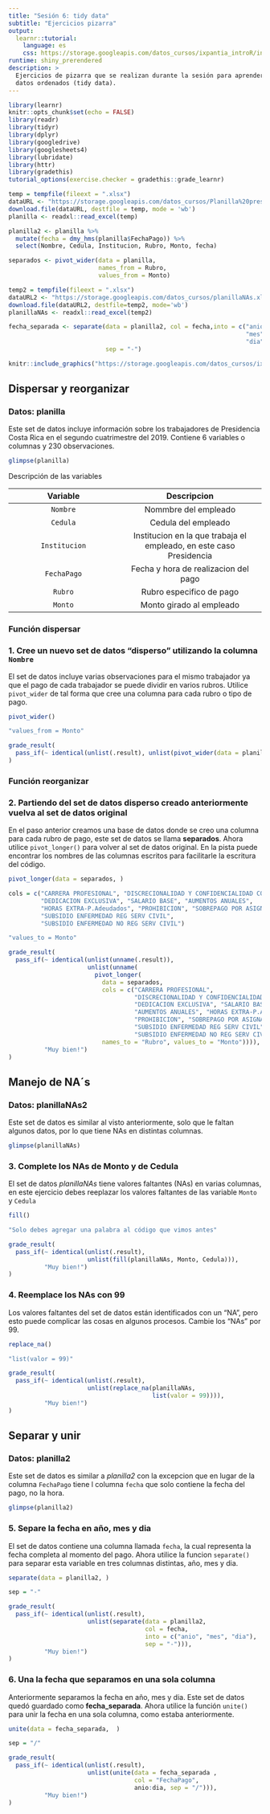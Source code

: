 ```yaml
---
title: "Sesión 6: tidy data"
subtitle: "Ejercicios pizarra"
output: 
  learnr::tutorial:
    language: es
    css: https://storage.googleapis.com/datos_cursos/ixpantia_introR/intro_r.css
runtime: shiny_prerendered
description: >
  Ejercicios de pizarra que se realizan durante la sesión para aprender sobre
  datos ordenados (tidy data).
---
```


<style>
@import url('https://fonts.googleapis.com/css2?family=Roboto+Mono&family=Roboto+Slab&family=Source+Sans+Pro:wght@300;400&display=swap');

@import url('https://fonts.googleapis.com/css2?family=Lato&display=swap');
</style> 

```r
library(learnr)
knitr::opts_chunk$set(echo = FALSE)
library(readr)
library(tidyr)
library(dplyr)
library(googledrive)
library(googlesheets4)
library(lubridate)
library(httr)
library(gradethis)
tutorial_options(exercise.checker = gradethis::grade_learnr)

temp = tempfile(fileext = ".xlsx")
dataURL <- "https://storage.googleapis.com/datos_cursos/Planilla%20presidencia.xlsx"
download.file(dataURL, destfile = temp, mode = 'wb')
planilla <- readxl::read_excel(temp)

planilla2 <- planilla %>% 
  mutate(fecha = dmy_hms(planilla$FechaPago)) %>% 
  select(Nombre, Cedula, Institucion, Rubro, Monto, fecha)

separados <- pivot_wider(data = planilla, 
                         names_from = Rubro, 
                         values_from = Monto)

temp2 = tempfile(fileext = ".xlsx")
dataURL2 <- "https://storage.googleapis.com/datos_cursos/planillaNAs.xlsx"
download.file(dataURL2, destfile=temp2, mode='wb')
planillaNAs <- readxl::read_excel(temp2)

fecha_separada <- separate(data = planilla2, col = fecha,into = c("anio",
                                                                  "mes",
                                                                  "dia"),
                           sep = "-")
```

```r
knitr::include_graphics("https://storage.googleapis.com/datos_cursos/ixpantia_introR/ixpantia_logo.png")   
```

## Dispersar y reorganizar

### Datos: **planilla**

Este set de datos incluye información sobre los trabajadores de Presidencia 
Costa Rica en el segundo cuatrimestre del 2019. Contiene 6 variables o columnas 
y 230 observaciones. 

```r
glimpse(planilla) 
```

Descripción de las variables

| Variable | Descripcion |
|:--------:|:-----------:|
| `Nombre` | Nommbre del empleado |
| `Cedula` | Cedula del empleado |
| `Institucion` | Institucion en la que trabaja el empleado, en este caso Presidencia |
| `FechaPago` | Fecha y hora de realizacion del pago |
| `Rubro` | Rubro especifico de pago |
| `Monto` | Monto girado al empleado |


### Función dispersar
### 1. Cree un nuevo set de datos "disperso" utilizando la columna `Nombre` 

El set de datos incluye varias observaciones para el mismo trabajador ya que el
pago de cada trabajador se puede dividir en varios rubros. Utilice `pivot_wider`
de tal forma que cree una columna para cada rubro o tipo de pago. 

```r
pivot_wider()
```

```r
"values_from = Monto"
```

```r
grade_result(
  pass_if(~ identical(unlist(.result), unlist(pivot_wider(data = planilla, names_from = Rubro, values_from = Monto))), "Muy bien!")
)
```

### Función reorganizar
### 2. Partiendo del set de datos disperso creado anteriormente vuelva al set de datos original

En el paso anterior creamos una base de datos donde se creo una columna para 
cada rubro de pago, este set de datos se llama **separados**. Ahora utilice
`pivot_longer()` para volver al set de datos original. En la pista puede 
encontrar los nombres de las columnas escritos para facilitarle la escritura 
del código.

```r
pivot_longer(data = separados, )
```

```r
cols = c("CARRERA PROFESIONAL", "DISCRECIONALIDAD Y CONFIDENCIALIDAD COL 108",
         "DEDICACION EXCLUSIVA", "SALARIO BASE", "AUMENTOS ANUALES", 
         "HORAS EXTRA-P.Adeudados", "PROHIBICION", "SOBREPAGO POR ASIGNACION",
         "SUBSIDIO ENFERMEDAD REG SERV CIVIL", 
         "SUBSIDIO ENFERMEDAD NO REG SERV CIVIL")
```
 
```r
"values_to = Monto"
```

```r
grade_result(
  pass_if(~ identical(unlist(unname(.result)), 
                      unlist(unname(
                        pivot_longer(
                          data = separados,
                          cols = c("CARRERA PROFESIONAL", 
                                   "DISCRECIONALIDAD Y CONFIDENCIALIDAD COL 108",
                                   "DEDICACION EXCLUSIVA", "SALARIO BASE", 
                                   "AUMENTOS ANUALES", "HORAS EXTRA-P.Adeudados",
                                   "PROHIBICION", "SOBREPAGO POR ASIGNACION",
                                   "SUBSIDIO ENFERMEDAD REG SERV CIVIL", 
                                   "SUBSIDIO ENFERMEDAD NO REG SERV CIVIL"),
                          names_to = "Rubro", values_to = "Monto")))), 
          "Muy bien!")
)
```

## Manejo de NA´s

### Datos: **planillaNAs2**

Este set de datos es similar al visto anteriormente, solo que le faltan algunos
datos, por lo que tiene NAs en distintas columnas. 

```r
glimpse(planillaNAs)
```

### 3. Complete los NAs de Monto y de Cedula

El set de datos *planillaNAs* tiene valores faltantes (NAs) en varias columnas,
en este ejercicio debes reeplazar los valores faltantes de las variable `Monto`
y `Cedula`

```r
fill()
```

```r
"Solo debes agregar una palabra al código que vimos antes"
```

```r
grade_result(
  pass_if(~ identical(unlist(.result),
                      unlist(fill(planillaNAs, Monto, Cedula))),
          "Muy bien!")
)
```

### 4. Reemplace los NAs con 99

Los valores faltantes del set de datos están identificados con un "NA", pero
esto puede complicar las cosas en algunos procesos. Cambie los "NAs" por 99. 

```r
replace_na()
```

```r
"list(valor = 99)"
```

```r
grade_result(
  pass_if(~ identical(unlist(.result),
                      unlist(replace_na(planillaNAs, 
                                        list(valor = 99)))),
          "Muy bien!")
)
```

## Separar y unir

### Datos: **planilla2** 

Este set de datos es similar a *planilla2* con la excepcion que en lugar de la
columna `FechaPago` tiene l columna `fecha` que solo contiene la fecha del 
pago, no la hora. 

```r
glimpse(planilla2)
```

### 5. Separe la fecha en año, mes y dia

El set de datos contiene una columna llamada `fecha`, la cual representa la
fecha completa al momento del pago. Ahora utilice la funcion `separate()` para
separar esta variable en tres columnas distintas, año, mes y dia. 

```r
separate(data = planilla2, )
```

```r
sep = "-"
```

```r
grade_result(
  pass_if(~ identical(unlist(.result), 
                      unlist(separate(data = planilla2,
                                      col = fecha,
                                      into = c("anio", "mes", "dia"),
                                      sep = "-"))),
          "Muy bien!")
)
```

### 6. Una la fecha que separamos en una sola columna

Anteriormente separamos la fecha en año, mes y dia. Este set de datos quedó 
guardado como **fecha_separada**. Ahora utilice la función `unite()` para unir
la fecha en una sola columna, como estaba anteriormente. 

```r
unite(data = fecha_separada,  )
```

```r
sep = "/"
```

```r
grade_result(
  pass_if(~ identical(unlist(.result),
                      unlist(unite(data = fecha_separada , 
                                   col = "FechaPago",
                                   anio:dia, sep = "/"))),
          "Muy bien!")
)
```
